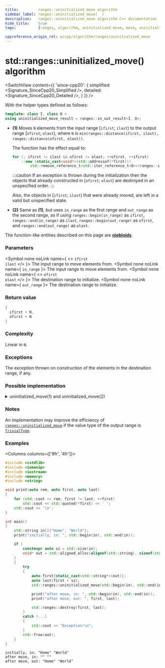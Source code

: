 ```yaml
---
title:         ranges::uninitialized_move algorithm
sidebar_label: ranges::uninitialized_move(  )
description:   ranges::uninitialized_move algorithm C++ documentation
hide_title:    true
tags:          [ranges, algorithm, uninitialized_move, move, uninitialized]

cppreference_origin_rel: w/cpp/algorithm/ranges/uninitialized_move
---
```



<!----------------- Codes ---------------------->


# std::ranges::uninitialized_move() algorithm

<SwitchView content={{
	'since-cpp20': {
		simplified:	<Signature_SinceCpp20_Simplified />,
		detailed:	<Signature_SinceCpp20_Detailed />,
	}
}} />

With the helper types defined as follows:
```cpp
template< class I, class O >
using uninitialized_move_result = ranges::in_out_result<I, O>;
```

- **(1)** Moves `N` elements from the input range [`ifirst`; `ilast`) to the output range [`ofirst`; `olast`),
  where `N` is `min(ranges::distance(ifirst, ilast), ranges::distance(ofirst, olast))`.

  The function has the effect equal to:
  ```cpp
  for (; ifirst != ilast && ofirst != olast; ++ofirst, ++ifirst)
      ::new (static_cast<void*>(std::addressof(*first)))
          std::remove_reference_t<std::iter_reference_t<O>>(ranges::iter_move(ifirst));
  ```

  :::caution
  If an exception is thrown during the initialization then the objects that already constructed in [`ofirst`; `olast`)
  are destroyed in an unspecified order.
  :::

  Also, the objects in [`ifirst`; `ilast`) that were already moved, are left in a valid but unspecified state.

- **(2)** Same as **(1)**, but uses `in_range` as the first range and `out_range` as the second range,
  as if using `ranges::begin(in_range)` as `ifirst`, `ranges::end(in_range)` as `ilast`, `ranges::begin(out_range)` as `ofirst`,
  and `ranges::end(out_range)` as `olast`.

The function-like entities described on this page are [**niebloids**](#).

### Parameters

<SymbolTable>

  <Symbol none noLink name={ <> <code>ifirst</code> <br/> <code>ilast</code> </> }>
    The input range to move elements from.
  </Symbol>
  <Symbol none noLink name={ <code>in_range</code> }>
    The input range to move elements from.
  </Symbol>
  <Symbol none noLink name={ <> <code>ofirst</code> <br/> <code>olast</code> </> }>
    The destination range to initialize.
  </Symbol>
  <Symbol none noLink name={ <code>out_range</code> }>
    The destination range to initialize.
  </Symbol>

</SymbolTable>

### Return value

```cpp
{
  ifirst + N,
  ofirst + N
}
```

### Complexity

Linear in `N`.

### Exceptions

The exception thrown on construction of the elements in the destination range, if any.

### Possible implementation

<details>
<summary>uninitialized_move(1) and uninitialized_move(2)</summary>

```cpp
struct uninitialized_move_fn
{
    template<std::input_iterator I, std::sentinel_for<I> S1,
             no-throw-forward-iterator O, no-throw-sentinel-for<O> S2>
    requires std::constructible_from<std::iter_value_t<O>,
             std::iter_rvalue_reference_t<I>>
    ranges::uninitialized_move_result<I, O>
    operator()(I ifirst, S1 ilast, O ofirst, S2 olast) const
    {
        O current{ofirst};
        try
        {
            for (; !(ifirst == ilast or current == olast); ++ifirst, ++current)
                ::new (const_cast<void*>(static_cast<const volatile void*>
                    (std::addressof(*current)))) std::remove_reference_t<
                        std::iter_reference_t<O>>(ranges::iter_move(ifirst));
            return {std::move(ifirst), std::move(current)};
        }
        catch (...) // rollback: destroy constructed elements
        {
            for (; ofirst != current; ++ofirst)
                ranges::destroy_at(std::addressof(*ofirst));
            throw;
        }
    }

    template<ranges::input_range IR, no-throw-forward-range OR>
    requires std::constructible_from<ranges::range_value_t<OR>,
             ranges::range_rvalue_reference_t<IR>>
    ranges::uninitialized_move_result<ranges::borrowed_iterator_t<IR>,
             ranges::borrowed_iterator_t<OR>>
    operator()(IR&& in_range, OR&& out_range) const
    {
        return (*this)(ranges::begin(in_range), ranges::end(in_range),
                       ranges::begin(out_range), ranges::end(out_range));
    }
};

inline constexpr uninitialized_move_fn uninitialized_move{};
```

</details>

### Notes

An implementation may improve the efficiency of [`ranges::uninitialized_move`](#) if the value type of the output range is [`TrivialType`](/docs/named_req/TrivialType).

### Examples

<Columns columns={['8fr', '4fr']}>
<div>

```cpp title='Main.cpp' showLineNumbers
#include <cstdlib>
#include <iomanip>
#include <iostream>
#include <memory>
#include <string>

void print(auto rem, auto first, auto last)
{
    for (std::cout << rem; first != last; ++first)
        std::cout << std::quoted(*first) << ' ';
    std::cout << '\n';
}

int main()
{
    std::string in[]{"Home", "World"};
    print("initially, in: ", std::begin(in), std::end(in));

    if (
        constexpr auto sz = std::size(in);
        void* out = std::aligned_alloc(alignof(std::string), sizeof(std::string) * sz)
    )
    {
        try
        {
            auto first{static_cast<std::string*>(out)};
            auto last{first + sz};
            std::ranges::uninitialized_move(std::begin(in), std::end(in), first, last);

            print("after move, in: ", std::begin(in), std::end(in));
            print("after move, out: ", first, last);

            std::ranges::destroy(first, last);
        }
        catch (...)
        {
            std::cout << "Exception!\n";
        }
        std::free(out);
    }
}
```

</div>
<div>

```plaintext title="Output"
initially, in: "Home" "World"
after move, in: "" ""
after move, out: "Home" "World"
```

</div>
</Columns>
